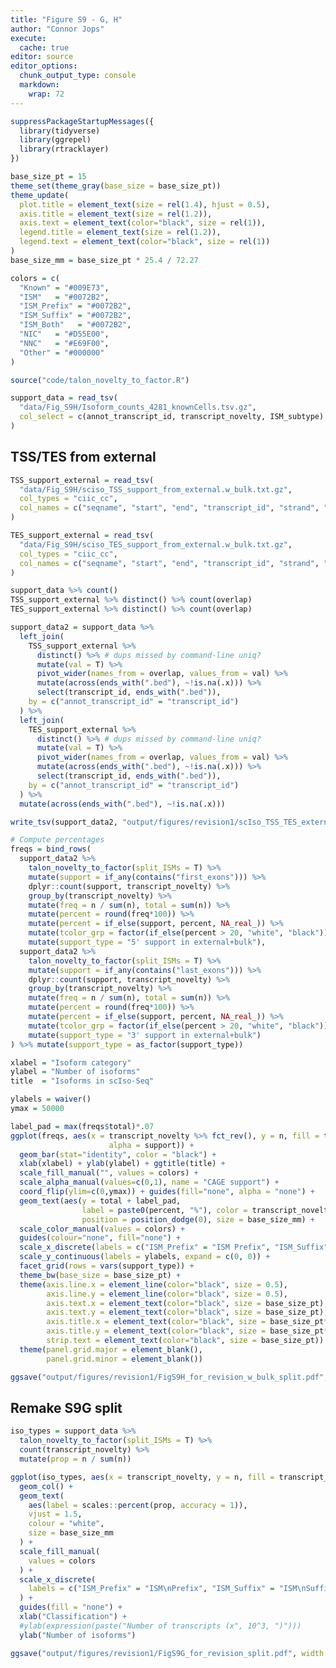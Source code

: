 ```yaml
---
title: "Figure S9 - G, H"
author: "Connor Jops"
execute:
  cache: true
editor: source
editor_options:
  chunk_output_type: console
  markdown: 
    wrap: 72
---
```


```r
suppressPackageStartupMessages({
  library(tidyverse)
  library(ggrepel)
  library(rtracklayer)
})
```

```r
base_size_pt = 15
theme_set(theme_gray(base_size = base_size_pt))
theme_update(
  plot.title = element_text(size = rel(1.4), hjust = 0.5),
  axis.title = element_text(size = rel(1.2)),
  axis.text = element_text(color="black", size = rel(1)),
  legend.title = element_text(size = rel(1.2)),
  legend.text = element_text(color="black", size = rel(1))
)
base_size_mm = base_size_pt * 25.4 / 72.27
```

```r
colors = c(
  "Known" = "#009E73",
  "ISM"   = "#0072B2",
  "ISM_Prefix" = "#0072B2",
  "ISM_Suffix" = "#0072B2",
  "ISM_Both"   = "#0072B2",
  "NIC"   = "#D55E00",
  "NNC"   = "#E69F00",
  "Other" = "#000000"
)
```

```r
source("code/talon_novelty_to_factor.R")
```

```r
support_data = read_tsv(
  "data/Fig_S9H/Isoform_counts_4281_knownCells.tsv.gz",
  col_select = c(annot_transcript_id, transcript_novelty, ISM_subtype)
)
```

## TSS/TES from external

```r
TSS_support_external = read_tsv(
  "data/Fig_S9H/sciso_TSS_support_from_external.w_bulk.txt.gz",
  col_types = "ciic_cc",
  col_names = c("seqname", "start", "end", "transcript_id", "strand", "overlap")
)
```

```r
TES_support_external = read_tsv(
  "data/Fig_S9H/sciso_TES_support_from_external.w_bulk.txt.gz",
  col_types = "ciic_cc",
  col_names = c("seqname", "start", "end", "transcript_id", "strand", "overlap")
)
```

```r
support_data %>% count()
TSS_support_external %>% distinct() %>% count(overlap)
TES_support_external %>% distinct() %>% count(overlap)
```


```r
support_data2 = support_data %>%
  left_join(
    TSS_support_external %>%
      distinct() %>% # dups missed by command-line uniq?
      mutate(val = T) %>%
      pivot_wider(names_from = overlap, values_from = val) %>%
      mutate(across(ends_with(".bed"), ~!is.na(.x))) %>%
      select(transcript_id, ends_with(".bed")),
    by = c("annot_transcript_id" = "transcript_id")
  ) %>%
  left_join(
    TES_support_external %>%
      distinct() %>% # dups missed by command-line uniq?
      mutate(val = T) %>%
      pivot_wider(names_from = overlap, values_from = val) %>%
      mutate(across(ends_with(".bed"), ~!is.na(.x))) %>%
      select(transcript_id, ends_with(".bed")),
    by = c("annot_transcript_id" = "transcript_id")
  ) %>%
  mutate(across(ends_with(".bed"), ~!is.na(.x)))
```

```r
write_tsv(support_data2, "output/figures/revision1/scIso_TSS_TES_external_support.w_bulk.tsv")
```

```r
# Compute percentages
freqs = bind_rows(
  support_data2 %>%
    talon_novelty_to_factor(split_ISMs = T) %>%
    mutate(support = if_any(contains("first_exons"))) %>%
    dplyr::count(support, transcript_novelty) %>%
    group_by(transcript_novelty) %>%
    mutate(freq = n / sum(n), total = sum(n)) %>%
    mutate(percent = round(freq*100)) %>%
    mutate(percent = if_else(support, percent, NA_real_)) %>%
    mutate(tcolor_grp = factor(if_else(percent > 20, "white", "black"))) %>%
    mutate(support_type = "5' support in external+bulk"),
  support_data2 %>%
    talon_novelty_to_factor(split_ISMs = T) %>%
    mutate(support = if_any(contains("last_exons"))) %>%
    dplyr::count(support, transcript_novelty) %>%
    group_by(transcript_novelty) %>%
    mutate(freq = n / sum(n), total = sum(n)) %>%
    mutate(percent = round(freq*100)) %>%
    mutate(percent = if_else(support, percent, NA_real_)) %>%
    mutate(tcolor_grp = factor(if_else(percent > 20, "white", "black"))) %>%
    mutate(support_type = "3' support in external+bulk")
) %>% mutate(support_type = as_factor(support_type))

xlabel = "Isoform category"
ylabel = "Number of isoforms"
title  = "Isoforms in scIso-Seq"

ylabels = waiver()
ymax = 50000

label_pad = max(freqs$total)*.07
ggplot(freqs, aes(x = transcript_novelty %>% fct_rev(), y = n, fill = transcript_novelty,
                      alpha = support)) +
  geom_bar(stat="identity", color = "black") +
  xlab(xlabel) + ylab(ylabel) + ggtitle(title) +
  scale_fill_manual("", values = colors) +
  scale_alpha_manual(values=c(0,1), name = "CAGE support") +
  coord_flip(ylim=c(0,ymax)) + guides(fill="none", alpha = "none") +
  geom_text(aes(y = total + label_pad,
                label = paste0(percent, "%"), color = transcript_novelty),
                position = position_dodge(0), size = base_size_mm) +
  scale_color_manual(values = colors) +
  guides(colour="none", fill="none") +
  scale_x_discrete(labels = c("ISM_Prefix" = "ISM Prefix", "ISM_Suffix" = "ISM Suffix")) +
  scale_y_continuous(labels = ylabels, expand = c(0, 0)) +
  facet_grid(rows = vars(support_type)) +
  theme_bw(base_size = base_size_pt) +
  theme(axis.line.x = element_line(color="black", size = 0.5),
        axis.line.y = element_line(color="black", size = 0.5),
        axis.text.x = element_text(color="black", size = base_size_pt),
        axis.text.y = element_text(color="black", size = base_size_pt),
        axis.title.x = element_text(color="black", size = base_size_pt*1.2),
        axis.title.y = element_text(color="black", size = base_size_pt*1.2),
        strip.text = element_text(color="black", size = base_size_pt)) +
  theme(panel.grid.major = element_blank(),
        panel.grid.minor = element_blank())
```

```r
ggsave("output/figures/revision1/FigS9H_for_revision_w_bulk_split.pdf", width = 7.5, height = 6.5)
```

## Remake S9G split

```r
iso_types = support_data %>%
  talon_novelty_to_factor(split_ISMs = T) %>%
  count(transcript_novelty) %>%
  mutate(prop = n / sum(n))

ggplot(iso_types, aes(x = transcript_novelty, y = n, fill = transcript_novelty)) +
  geom_col() +
  geom_text(
    aes(label = scales::percent(prop, accuracy = 1)),
    vjust = 1.5,
    colour = "white",
    size = base_size_mm
  ) +
  scale_fill_manual(
    values = colors
  ) +
  scale_x_discrete(
    labels = c("ISM_Prefix" = "ISM\nPrefix", "ISM_Suffix" = "ISM\nSuffix")
  ) +
  guides(fill = "none") +
  xlab("Classification") +
  #ylab(expression(paste("Number of transcripts (x", 10^3, ")")))
  ylab("Number of isoforms")
```

```r
ggsave("output/figures/revision1/FigS9G_for_revision_split.pdf", width = 6, height = 5)
```
